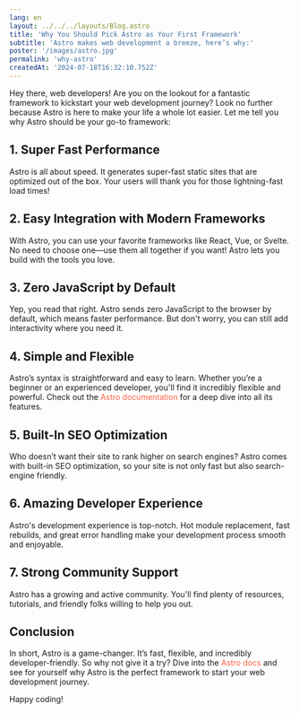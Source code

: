 ```yaml
---
lang: en
layout: ../../../layouts/Blog.astro
title: 'Why You Should Pick Astro as Your First Framework'
subtitle: 'Astro makes web development a breeze, here’s why:'
poster: '/images/astro.jpg'
permalink: 'why-astro'
createdAt: '2024-07-18T16:32:10.752Z'
---
```


Hey there, web developers! Are you on the lookout for a fantastic framework to kickstart your web development journey? Look no further because Astro is here to make your life a whole lot easier. Let me tell you why Astro should be your go-to framework:

## 1. Super Fast Performance

Astro is all about speed. It generates super-fast static sites that are optimized out of the box. Your users will thank you for those lightning-fast load times!

## 2. Easy Integration with Modern Frameworks

With Astro, you can use your favorite frameworks like React, Vue, or Svelte. No need to choose one—use them all together if you want! Astro lets you build with the tools you love.

## 3. Zero JavaScript by Default

Yep, you read that right. Astro sends zero JavaScript to the browser by default, which means faster performance. But don't worry, you can still add interactivity where you need it.

## 4. Simple and Flexible

Astro’s syntax is straightforward and easy to learn. Whether you’re a beginner or an experienced developer, you'll find it incredibly flexible and powerful. Check out the <a href="https://docs.astro.build" style="color: #FF6347; text-decoration: none;">Astro documentation</a> for a deep dive into all its features.

## 5. Built-In SEO Optimization

Who doesn’t want their site to rank higher on search engines? Astro comes with built-in SEO optimization, so your site is not only fast but also search-engine friendly.

## 6. Amazing Developer Experience

Astro's development experience is top-notch. Hot module replacement, fast rebuilds, and great error handling make your development process smooth and enjoyable.

## 7. Strong Community Support

Astro has a growing and active community. You'll find plenty of resources, tutorials, and friendly folks willing to help you out.

## Conclusion

In short, Astro is a game-changer. It’s fast, flexible, and incredibly developer-friendly. So why not give it a try? Dive into the <a href="https://docs.astro.build" style="color: #FF6347; text-decoration: none;">Astro docs</a> and see for yourself why Astro is the perfect framework to start your web development journey.

Happy coding!
